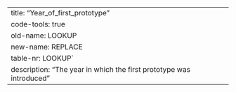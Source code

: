 ---
title: "Year_of_first_prototype"
code-tools: true
old-name: LOOKUP
new-name: REPLACE
table-nr: LOOKUP`
description: "The year in which the first prototype was introduced"
---